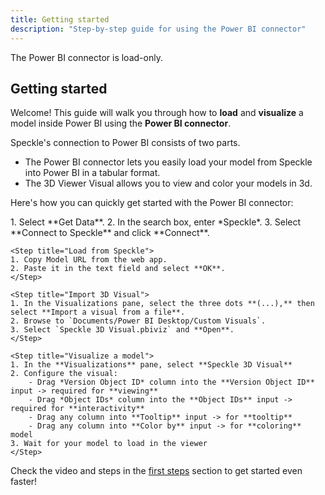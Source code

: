 ```yaml
---
title: Getting started
description: "Step-by-step guide for using the Power BI connector"
---
```

<Note>The Power BI connector is load-only.</Note>

## Getting started

Welcome! This guide will walk you through how to **load** and **visualize** a model inside Power BI using the **Power BI connector**.

Speckle's connection to Power BI consists of two parts.
- The Power BI connector lets you easily load your model from Speckle into Power BI in a tabular format.
- The 3D Viewer Visual allows you to view and color your models in 3d.

Here's how you can quickly get started with the Power BI connector:


<BeforeYouBegin app="Power BI" />

<Steps>
    <Step title="Open the Power BI connector">
    1. Select **Get Data**.
    2. In the search box, enter *Speckle*.
    3. Select **Connect to Speckle** and click **Connect**.
    </Step>

    <Step title="Load from Speckle">
    1. Copy Model URL from the web app.
    2. Paste it in the text field and select **OK**.
    </Step>

    <Step title="Import 3D Visual">
    1. In the Visualizations pane, select the three dots **(...),** then select **Import a visual from a file**.
    2. Browse to `Documents/Power BI Desktop/Custom Visuals`.
    3. Select `Speckle 3D Visual.pbiviz` and **Open**.
    </Step>

    <Step title="Visualize a model">
    1. In the **Visualizations** pane, select **Speckle 3D Visual**
    2. Configure the visual:
        - Drag *Version Object ID* column into the **Version Object ID** input -> required for **viewing**
        - Drag *Object IDs* column into the **Object IDs** input ->  required for **interactivity**
        - Drag any column into **Tooltip** input -> for **tooltip**
        - Drag any column into **Color by** input -> for **coloring** model
    3. Wait for your model to load in the viewer
    </Step>
</Steps>

<Tip> Check the video and steps in the [first steps](/get-started/quickstart.mdx) section to get started even faster!</Tip>


<ConnectorConclusion connector="Power BI and Visual" actions="load" />


<LearnMore />
